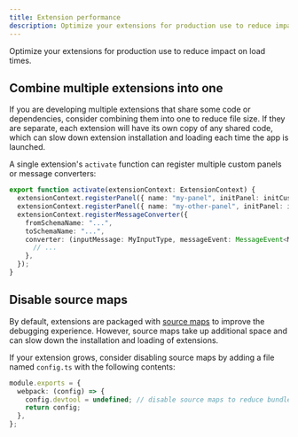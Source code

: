 ```yaml
---
title: Extension performance
description: Optimize your extensions for production use to reduce impact on load times.
---
```


Optimize your extensions for production use to reduce impact on load times.

## Combine multiple extensions into one

If you are developing multiple extensions that share some code or dependencies, consider combining them into one to reduce file size. If they are separate, each extension will have its own copy of any shared code, which can slow down extension installation and loading each time the app is launched.

A single extension's `activate` function can register multiple custom panels or message converters:

```ts
export function activate(extensionContext: ExtensionContext) {
  extensionContext.registerPanel({ name: "my-panel", initPanel: initCustomPanel });
  extensionContext.registerPanel({ name: "my-other-panel", initPanel: initAnotherCustomPanel });
  extensionContext.registerMessageConverter({
    fromSchemaName: "...",
    toSchemaName: "...",
    converter: (inputMessage: MyInputType, messageEvent: MessageEvent<MyInputType>) => {
      // ...
    },
  });
}
```

## Disable source maps

By default, extensions are packaged with [source maps](https://developer.chrome.com/docs/devtools/javascript/source-maps/) to improve the debugging experience. However, source maps take up additional space and can slow down the installation and loading of extensions.

If your extension grows, consider disabling source maps by adding a file named `config.ts` with the following contents:

```ts
module.exports = {
  webpack: (config) => {
    config.devtool = undefined; // disable source maps to reduce bundle size
    return config;
  },
};
```
